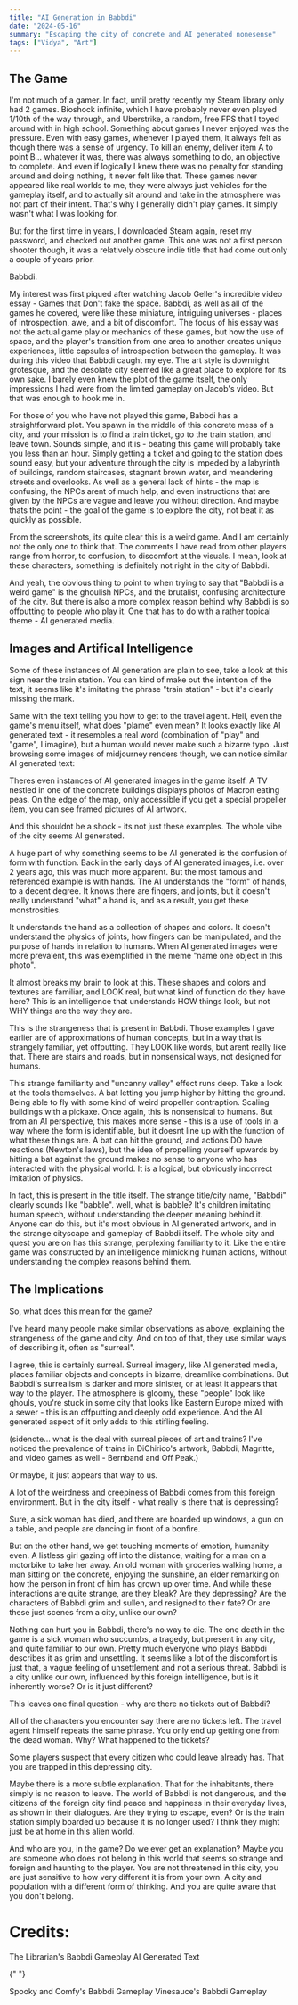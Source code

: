 ```yaml
---
title: "AI Generation in Babbdi"
date: "2024-05-16"
summary: "Escaping the city of concrete and AI generated nonesense"
tags: ["Vidya", "Art"]
---
```



<HeaderImage src="/images/blog/1/babbdi_header.png" />

<div class="divider"></div>

<h2 class="font-semibold text-2xl">The Game</h2>

I'm not much of a gamer. In fact, until pretty recently my Steam library only had 2 games. Bioshock infinite, which I have probably never even played 1/10th of the way through, and Uberstrike, a random, free FPS that I toyed around with in high school. Something about games I never enjoyed was the pressure. Even with easy games, whenever I played them, it always felt as though there was a sense of urgency. To kill an enemy, deliver item A to point B... whatever it was, there was always something to do, an objective to complete. And even if logically I knew there was no penalty for standing around and doing nothing, it never felt like that. These games never appeared like real worlds to me, they were always just vehicles for the gameplay itself, and to actually sit around and take in the atmosphere was not part of their intent. That's why I generally didn't play games. It simply wasn't what I was looking for.

But for the first time in years, I downloaded Steam again, reset my password, and checked out another game. This one was not a first person shooter though, it was a relatively obscure indie title that had come out only a couple of years prior.

Babbdi.

My interest was first piqued after watching Jacob Geller's incredible video essay - <Link href="https://www.youtube.com/watch?v=Q85l1Fenc5w">Games that Don't fake the space</Link>. Babbdi, as well as all of the games he covered, were like these miniature, intriguing universes - places of introspection, awe, and a bit of discomfort. The focus of his essay was not the actual game play or mechanics of these games, but how the use of space, and the player's transition from one area to another creates unique experiences, little capsules of introspection between the gameplay. It was during this video that Babbdi caught my eye. The art style is downright grotesque, and the desolate city seemed like a great place to explore for its own sake. I barely even knew the plot of the game itself, the only impressions I had were from the limited gameplay on Jacob's video. But that was enough to hook me in.

<HeaderImage
  src="/images/blog/1/character_1.png"
  subtitle="yeah the art style is kinda weird, huh?"
/>

For those of you who have not played this game, Babbdi has a straightforward plot. You spawn in the middle of this concrete mess of a city, and your mission is to find a train ticket, go to the train station, and leave town. Sounds simple, and it is - beating this game will probably take you less than an hour. Simply getting a ticket and going to the station does sound easy, but your adventure through the city is impeded by a labyrinth of buildings, random staircases, stagnant brown water, and meandering streets and overlooks. As well as a general lack of hints - the map is confusing, the NPCs arent of much help, and even instructions that are given by the NPCs are vague and leave you without direction. And maybe thats the point - the goal of the game is to explore the city, not beat it as quickly as possible.

From the screenshots, its quite clear this is a weird game. And I am certainly not the only one to think that. The comments I have read from other players range from horror, to confusion, to discomfort at the visuals. I mean, look at these characters, something is definitely not right in the city of Babbdi.

<HeaderImage src="/images/blog/1/babbdi_weird.png" />

And yeah, the obvious thing to point to when trying to say that "Babbdi is a weird game" is the ghoulish NPCs, and the brutalist, confusing architecture of the city. But there is also a more complex reason behind why Babbdi is so offputting to people who play it. One that has to do with a rather topical theme - AI generated media.

<div class="divider"></div>
<h2 class="font-semibold text-2xl">Images and Artifical Intelligence</h2>

Some of these instances of AI generation are plain to see, take a look at this sign near the train station. You can kind of make out the intention of the text, it seems like it's imitating the phrase "train station" - but it's clearly missing the mark.

<HeaderImage src="/images/blog/1/train-station-sign.png" />

Same with the text telling you how to get to the travel agent. Hell, even the game's menu itself, what does "plame" even mean? It looks exactly like AI generated text - it resembles a real word (combination of "play" and "game", I imagine), but a human would never make such a bizarre typo. Just browsing some images of midjourney renders though, we can notice similar AI generated text:

<HeaderImage
  src="/images/blog/1/ai_text.png"
  subtitle="AI trying to draw 'cooking'"
/>

Theres even instances of AI generated images in the game itself. A TV nestled in one of the concrete buildings displays photos of Macron eating peas. On the edge of the map, only accessible if you get a special propeller item, you can see framed pictures of AI artwork.

<HeaderImage
  src="/images/blog/1/out_of_bounds_ship.png"
  subtitle="These framed photos are certainly AI generated"
/>

And this shouldnt be a shock - its not just these examples. The whole vibe of the city seems AI generated.

A huge part of why something seems to be AI generated is the confusion of form with function. Back in the early days of AI generated images, i.e. over 2 years ago, this was much more apparent. But the most famous and referenced example is with hands. The AI understands the "form" of hands, to a decent degree. It knows there are fingers, and joints, but it doesn't really understand "what" a hand is, and as a result, you get these monstrosities.

<HeaderImage src="/images/blog/1/ai_hands.webp" />

It understands the hand as a collection of shapes and colors. It doesn't understand the physics of joints, how fingers can be manipulated, and the purpose of hands in relation to humans. When AI generated images were more prevalent, this was exemplified in the meme "name one object in this photo".

<HeaderImage src="/images/blog/1/name_one_object.jpg" />

It almost breaks my brain to look at this. These shapes and colors and textures are familiar, and LOOK real, but what kind of function do they have here? This is an intelligence that understands HOW things look, but not WHY things are the way they are.

This is the strangeness that is present in Babbdi. Those examples I gave earlier are of approximations of human concepts, but in a way that is strangely familiar, yet offputting. They LOOK like words, but arent really like that. There are stairs and roads, but in nonsensical ways, not designed for humans.

This strange familiarity and "uncanny valley" effect runs deep. Take a look at the tools themselves. A bat letting you jump higher by hitting the ground. Being able to fly with some kind of weird propeller contraption. Scaling buildings with a pickaxe. Once again, this is nonsensical to humans. But from an AI perspective, this makes more sense - this is a use of tools in a way where the form is identifiable, but it doesnt line up with the function of what these things are. A bat can hit the ground, and actions DO have reactions (Newton's laws), but the idea of propelling yourself upwards by hitting a bat against the ground makes no sense to anyone who has interacted with the physical world. It is a logical, but obviously incorrect imitation of physics.

In fact, this is present in the title itself. The strange title/city name, "Babbdi" clearly sounds like "babble". well, what is babble? It's children imitating human speech, without understanding the deeper meaning behind it. Anyone can do this, but it's most obvious in AI generated artwork, and in the strange cityscape and gameplay of Babbdi itself. The whole city and quest you are on has this strange, perplexing familiarity to it. Like the entire game was constructed by an intelligence mimicking human actions, without understanding the complex reasons behind them.

<div class="divider"></div>

<h2 class="font-semibold text-2xl">The Implications</h2>

So, what does this mean for the game?

I've heard many people make similar observations as above, explaining the strangeness of the game and city. And on top of that, they use similar ways of describing it, often as "surreal".

I agree, this is certainly surreal. Surreal imagery, like AI generated media, places familiar objects and concepts in bizarre, dreamlike combinations. But Babbdi's surrealism is darker and more sinister, or at least it appears that way to the player. The atmosphere is gloomy, these "people" look like ghouls, you're stuck in some city that looks like Eastern Europe mixed with a sewer - this is an offputting and deeply odd experience. And the AI generated aspect of it only adds to this stifling feeling.

(sidenote... what is the deal with surreal pieces of art and trains? I've noticed the prevalence of trains in DiChirico's artwork, Babbdi, Magritte, and video games as well - Bernband and Off Peak.)

Or maybe, it just appears that way to us.

A lot of the weirdness and creepiness of Babbdi comes from this foreign environment. But in the city itself - what really is there that is depressing?

Sure, a sick woman has died, and there are boarded up windows, a gun on a table, and people are dancing in front of a bonfire.

But on the other hand, we get touching moments of emotion, humanity even. A listless girl gazing off into the distance, waiting for a man on a motorbike to take her away. An old woman with groceries walking home, a man sitting on the concrete, enjoying the sunshine, an elder remarking on how the person in front of him has grown up over time. And while these interactions are quite strange, are they bleak? Are they depressing? Are the characters of Babbdi grim and sullen, and resigned to their fate? Or are these just scenes from a city, unlike our own?

Nothing can hurt you in Babbdi, there's no way to die. The one death in the game is a sick woman who succumbs, a tragedy, but present in any city, and quite familiar to our own. Pretty much everyone who plays Babbdi describes it as grim and unsettling. It seems like a lot of the discomfort is just that, a vague feeling of unsettlement and not a serious threat. Babbdi is a city unlike our own, influenced by this foreign intelligence, but is it inherently worse? Or is it just different?

This leaves one final question - why are there no tickets out of Babbdi?

All of the characters you encounter say there are no tickets left. The travel agent himself repeats the same phrase. You only end up getting one from the dead woman. Why? What happened to the tickets?

Some players suspect that every citizen who could leave already has. That you are trapped in this depressing city.

Maybe there is a more subtle explanation. That for the inhabitants, there simply is no reason to leave. The world of Babbdi is not dangerous, and the citizens of the foreign city find peace and happiness in their everyday lives, as shown in their dialogues. Are they trying to escape, even? Or is the train station simply boarded up because it is no longer used? I think they might just be at home in this alien world.

And who are you, in the game? Do we ever get an explanation? Maybe you are someone who does not belong in this world that seems so strange and foreign and haunting to the player. You are not threatened in this city, you are just sensitive to how very different it is from your own. A city and population with a different form of thinking. And you are quite aware that you don't belong.

<div class="divider"></div>
<div class="flex flex-col gap-4">
<h1 class="font-semibold">Credits:</h1>
<div class="flex flex-col gap-2">
<Link href="https://www.youtube.com/watch?v=OF8dxxqh2f8&ab_channel=TheLibrarian">
The Librarian's Babbdi Gameplay

   </Link>
<Link href="https://www.reddit.com/r/midjourney/comments/10f6a1d/is_there_a_way_for_midjourney_to_make_a_text/#lightbox">
     AI Generated Text
   </Link>

{" "}

<Link href="https://www.youtube.com/watch?v=XmOr-YFPRoM&ab_channel=SpookyandComfy">
  Spooky and Comfy's Babbdi Gameplay
</Link>

<Link href="https://www.youtube.com/watch?v=iwjPpvNSHvY&ab_channel=Vinesauce%3ATheFullSauce">
  Vinesauce's Babbdi Gameplay
</Link>
</div>
</div>
